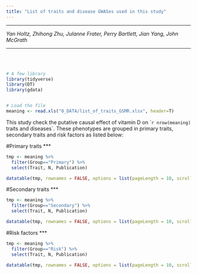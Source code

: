 ```yaml
---
title: "List of traits and disease GWASes used in this study"
---
```

<hr>

*Yan Holtz, Zhihong Zhu, Julanne Frater, Perry Bartlett, Jian Yang, John McGrath*

<hr>

<br><br>
```r
# A few library
library(tidyverse)
library(DT)
library(gdata)


# Load the file
meaning <- read.xls("0_DATA/list_of_traits_GSMR.xlsx", header=T)
```

This study check the putative causal effect of vitamin D on ``r nrow(meaning)` traits and diseases`. These phenotypes are grouped in primary traits, secondary traits and risk factors as listed below:




#Primary traits
***
```r
tmp <- meaning %>% 
  filter(Group=="Primary") %>%
  select(Trait, N, Publication)

datatable(tmp, rownames = FALSE, options = list(pageLength = 10, scrollX=T, dom = 'tip') )

```



#Secondary traits
***

```r
tmp <- meaning %>% 
  filter(Group=="Secondary") %>%
  select(Trait, N, Publication)

datatable(tmp, rownames = FALSE, options = list(pageLength = 10, scrollX=T, dom = 'tip') )

```







#Risk factors
***

```r
tmp <- meaning %>% 
  filter(Group=="Risk") %>%
  select(Trait, N, Publication)

datatable(tmp, rownames = FALSE, options = list(pageLength = 10, scrollX=T, dom = 'tip') )

```



